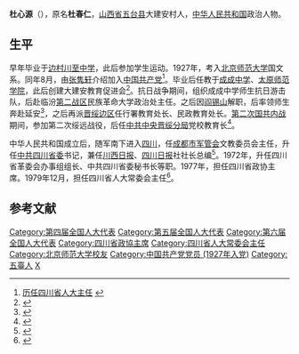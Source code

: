 '''杜心源'''（{{bd|1905年||1985年|catIdx=}}），原名'''杜春仁'''，[[山西省|山西省]][[五台县|五台县]]大建安村人，[[中华人民共和国|中华人民共和国]]政治人物。

==生平==
早年毕业于[[边村川至中学|边村川至中学]]，此后参加学生运动。1927年，考入[[北京师范大学|北京师范大学]]国文系。同年8月，由[[张隽轩|张隽轩]]介绍加入[[中国共产党|中国共产党]]<ref>[http://www.zt360.cn/jgzyjl/ljjl/ssqrdzr/2012/05/30/11040115219.html 历任四川省人大主任] {{webarchive|url=https://web.archive.org/web/20160304073857/http://www.zt360.cn/jgzyjl/ljjl/ssqrdzr/2012/05/30/11040115219.html |date=2016-03-04 }}</ref>。毕业后任教于[[成成中学|成成中学]]、[[太原师范学院|太原师范学院]]，此后创建大建安教育促进会<ref>{{cite book|author=山西省史志硏究院|title=《山西通志: 人物志》|year=2001年|publisher=中华书局|pages=418页}}</ref>。抗日战争期间，组织成成中学师生抗日游击队，后赴临汾[[第二战区|第二战区]]民族革命大学政治处主任。之后因[[阎锡山|阎锡山]]解职，后率领师生奔赴延安<ref>{{cite book|author=山西省政协文史资料硏究委员会|title=《山西文史资料, Issue 59》|year=1988年|publisher=山西人民出版社|pages=4页}}</ref>，之后再派[[晋绥边区|晋绥边区]]任行署教育处长、民政教育处长。[[第二次国共内战|第二次国共内战]]期间，参加第二次绥远战役，后任[[中共中央晋绥分局|中共中央晋绥分局]]党校教育长<ref>{{cite book|author=山西省史志硏究院|title=《山西通志: 人物志》|year=2001年|publisher=中华书局|pages=605页}}</ref>。

中华人民共和国成立后，随军南下进入[[四川|四川]]，任[[成都市军管会|成都市军管会]]文教委员会主任，升任[[中共四川省委|中共四川省委]]书记，兼任[[川西日报|川西日报]]、[[四川日报|四川日报]]社社长总编<ref>{{cite book|author=中国社会科学院. 新闻研究所|title=《中国新闻年鉴》|year=1989年|publisher=中国社会科学出版社|pages=273页}}</ref>。1972年，升任四川省革委会办事组组长、中共四川省委秘书长等职。1977年，担任四川省政协主席。1979年12月，担任四川省人大常委会主任<ref>{{cite book|author=四川近现代人物传, 四川省地方志编纂委员会|title=《四川近现代人物传》（第5卷）|publisher=四川省社会科学院出版社|pages=35-40页}}</ref>。

==参考文献==
{{reflist}}

{{中国政治人物小作品}}
{{中华人民共和国四川省正职领导人|nocat}}
{{Authority control}}
{{DEFAULTSORT:D}}
[[Category:第四届全国人大代表|Category:第四届全国人大代表]]
[[Category:第五届全国人大代表|Category:第五届全国人大代表]]
[[Category:第六届全国人大代表|Category:第六届全国人大代表]]
[[Category:四川省政協主席|Category:四川省政協主席]]
[[Category:四川省人大常委会主任|Category:四川省人大常委会主任]]
[[Category:北京师范大学校友|Category:北京师范大学校友]]
[[Category:中国共产党党员_(1927年入党)|Category:中国共产党党员 (1927年入党)]]
[[Category:五臺人|Category:五臺人]]
[[Category:杜姓|X]]
